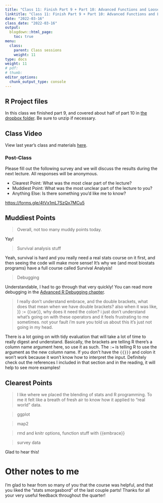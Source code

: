 ```yaml
---
title: "Class 11: Finish Part 9 + Part 10: Advanced Functions and Loose Ends"
linktitle: "Class 11: Finish Part 9 + Part 10: Advanced Functions and Loose Ends"
date: "2022-03-16"
class_date: "2022-03-16"
output:
  blogdown::html_page:
    toc: true
menu:
  class:
    parent: Class sessions
    weight: 11
type: docs
weight: 11
# pdf: 
# thumb: 
editor_options: 
  chunk_output_type: console
---
```


## R Project files

In this class we finished part 9, and covered about half of part 10 in [the dropbox folder](https://www.dropbox.com/sh/q4z72523kl84ywp/AAASb1YIFRpxzrjOeq1FVcXua?dl=0). Be sure to unzip if necessary.

## Class Video

<!-- <iframe width="560" height="315" src="https://www.youtube.com/embed/MAgCL61BkH0" frameborder="0" allow="accelerometer; autoplay; clipboard-write; encrypted-media; gyroscope; picture-in-picture" allowfullscreen></iframe> -->

View last year's class and materials [here](https://sph-r-programming.netlify.app/class/11-class/).




### Post-Class

Please fill out the following survey and we will discuss the results during the next lecture. All responses will be anonymous.

- Clearest Point: What was the most clear part of the lecture?
- Muddiest Point: What was the most unclear part of the lecture to you?
- Anything Else: Is there something you'd like me to know?

<https://forms.gle/4tVx1mL7SzQx7MCu5>


## Muddiest Points

> Overall, not too many muddy points today.

Yay!

> Survival analysis stuff

Yeah, survival is hard and you really need a real stats course on it first, and then seeing the code will make more sense! It's why we (and most biostats programs) have a full course called Survival Analysis!

> Debugging

Understandable, I had to go through that very quickly! You can read more debugging in the [Advanced R Debugging chapter](https://adv-r.hadley.nz/debugging.html).

> I really don't understand embrace, and the double brackets, what does that mean when we have double brackets? also when it was like, }} := {{var}}, why does it need the colon? i just don't understand what's going on with these operators and it feels frustrating to me sometimes. not your fault i'm sure you told us about this it's just not going in my head.

There is a lot going on with tidy evaluation that will take a lot of time to really digest and understand. Basically, the brackets are telling R there's a column name argument here, so use it as such. The `:=` is telling R to use the argument as the new column name. If you don't have the `{{}}}` and colon it won't work because it won't know how to interpret the input. Definitely check out the references I included in that section and in the reading, it will help to see more examples!

## Clearest Points

> I like where we placed the blending of stats and R programming. To me it felt like a breath of fresh air to know how it applied to "real world" data.

> ggplot

> map2

> rmd and knitr options, function stuff with {{embrace}}

> survey data

Glad to hear this!

# Other notes to me

I'm glad to hear from so many of you that the course was helpful, and that you liked the "stats smorgasbord" of the last couple parts! Thanks for all your very useful feedback throughout the quarter!



